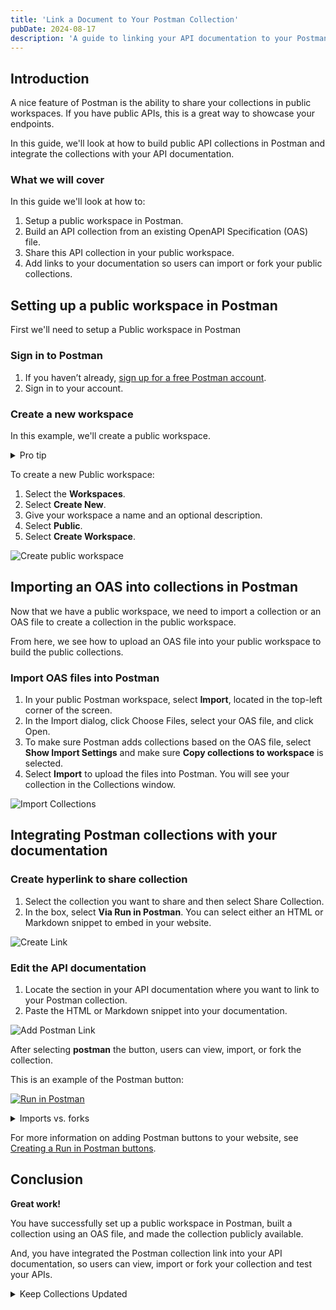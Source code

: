 ```yaml
---
title: 'Link a Document to Your Postman Collection'
pubDate: 2024-08-17
description: 'A guide to linking your API documentation to your Postman collection.'
---
```


## Introduction

A nice feature of Postman is the ability to share your collections in public workspaces. If you have public APIs, this is a great way to showcase your endpoints.

In this guide, we'll look at how to build public API collections in Postman and integrate the collections with your API documentation.

### What we will cover

In this guide we'll look at how to:

1. Setup a public workspace in Postman.
2. Build an API collection from an existing OpenAPI Specification (OAS) file.
3. Share this API collection in your public workspace.
4. Add links to your documentation so users can import or fork your public collections.

## Setting up a public workspace in Postman

First we'll need to setup a Public workspace in Postman

### Sign in to Postman

1. If you haven’t already, [sign up for a free Postman account](https://www.postman.com/postman-account/).
2. Sign in to your account.

### Create a new workspace

In this example, we'll create a public workspace.

<details>
<summary>Pro tip</summary>
You can either create a Team workspace and change the visibility to Public, or you may create a Public Workspace, preset to Public visibility.
</details>

To create a new Public workspace:

1. Select the **Workspaces**.
2. Select **Create New**.
3. Give your workspace a name and an optional description.
4. Select **Public**.
5. Select **Create Workspace**.

![Create public workspace](https://github.com/jasongannon/work-samples/blob/main/images/create-public-workspace.gif)

## Importing an OAS into collections in Postman

Now that we have a public workspace, we need to import a collection or an OAS file to create a collection in the public workspace.

From here, we see how to upload an OAS file into your public workspace to build the public collections.

### Import OAS files into Postman

1. In your public Postman workspace, select **Import**, located in the top-left corner of the screen.
2. In the Import dialog, click Choose Files,  select your OAS file, and click Open.
3. To make sure Postman adds collections based on the OAS file, select **Show Import Settings** and make sure **Copy collections to workspace** is selected.
4. Select **Import** to upload the files into Postman. You will see your collection in the Collections window.

![Import Collections](../../../public/import-collection.gif)

## Integrating Postman collections with your documentation

### Create hyperlink to share collection

1. Select the collection you want to share and then select Share Collection.
2. In the box, select **Via Run in Postman**. You can select either an HTML or Markdown snippet to embed in your website.

![Create Link](../../../public/create-link.gif)

### Edit the API documentation

1. Locate the section in your API documentation where you want to link to your Postman collection.
2. Paste the HTML or Markdown snippet into your documentation.

![Add Postman Link](../../../public/add-postman-link.gif)

After selecting **postman** the button, users can view, import, or fork the collection.

This is an example of the Postman button:

[![Run in Postman](https://run.pstmn.io/button.svg)](https://god.gw.postman.com/run-collection/27195503-915c15ac-955a-4ea5-a906-5763531e0901?action=collection%2Ffork&collection-url=entityId%3D27195503-915c15ac-955a-4ea5-a906-5763531e0901%26entityType%3Dcollection%26workspaceId%3D2ad2a275-88f1-48e0-9000-31f94a6ec50b)


<details>
<summary>Imports vs. forks</summary>
Users can either _import_ or _fork_ public collections into their own workspaces. With either an import or a fork, you are making a copy of a collection and adding it to one of your workspaces.
Regardless of if you import a collection or fork it, there is no way to sync or automate updates between the new copy in your workspace and the original collection. If the original collection is updated, you can only update your collection manually with another import or fork.
</details>


For more information on adding Postman buttons to your website, see [Creating a Run in Postman buttons](https://learning.postman.com/docs/publishing-your-api/run-in-postman/creating-run-button/#creating-a-run-in-postman-button).

## Conclusion

**Great work!**

You have successfully set up a public workspace in Postman, built a collection using an OAS file, and made the collection publicly available.

And, you have integrated the Postman collection link into your API documentation, so users can view, import or fork your collection and test your APIs.

<details>
<summary>Keep Collections Updated</summary>
Remember to update the Postman collections whenever there are changes in your APIs and to keep your API documentation. This will ensure that your users always have access to the most current version of your API.
</details>
